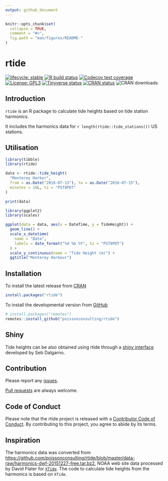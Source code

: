 ```yaml
---
output: github_document
---
```


<!-- README.md is generated from README.Rmd. Please edit that file -->

```r
knitr::opts_chunk$set(
  collapse = TRUE,
  comment = "#>",
  fig.path = "man/figures/README-"
)
```

# rtide

<!-- badges: start -->
[![lifecycle: stable](https://img.shields.io/badge/lifecycle-stable-brightgreen.svg)](https://www.tidyverse.org/lifecycle/#stable)
[![R build status](https://github.com/poissonconsulting/rtide/workflows/R-CMD-check/badge.svg)](https://github.com/poissonconsulting/rtide/actions)
[![Codecov test coverage](https://codecov.io/gh/poissonconsulting/rtide/branch/master/graph/badge.svg)](https://codecov.io/gh/poissonconsulting/rtide?branch=master)
[![License: GPL3](https://img.shields.io/badge/License-GPL3-blue.svg)](https://www.gnu.org/licenses/gpl-3.0.en.html)
[![Tinyverse status](https://tinyverse.netlify.com/badge/rtide)](https://CRAN.R-project.org/package=rtide)
[![CRAN status](https://www.r-pkg.org/badges/version/rtide)](https://cran.r-project.org/package=rtide)
![CRAN downloads](https://cranlogs.r-pkg.org/badges/rtide)
<!-- badges: end -->

## Introduction

`rtide` is an R package to calculate tide heights based on tide station harmonics.

It includes the harmonics data for `r length(rtide::tide_stations())` US stations.

## Utilisation

```r
library(tibble)
library(rtide)

data <- rtide::tide_height(
  "Monterey Harbor",
  from = as.Date("2016-07-13"), to = as.Date("2016-07-15"),
  minutes = 10L, tz = "PST8PDT"
)

print(data)
```

```r
library(ggplot2)
library(scales)
```

```r
ggplot(data = data, aes(x = DateTime, y = TideHeight)) +
  geom_line() +
  scale_x_datetime(
    name = "Date",
    labels = date_format("%d %b %Y", tz = "PST8PDT")
  ) +
  scale_y_continuous(name = "Tide Height (m)") +
  ggtitle("Monterey Harbour")
```

## Installation

To install the latest release from [CRAN](https://cran.r-project.org)
```r
install.packages("rtide")
```

To install the developmental version from [GitHub](https://github.com/poissonconsulting/rtide)
```r
# install.packages("remotes")
remotes::install_github("poissonconsulting/rtide")
```

## Shiny

Tide heights can be also obtained using rtide through a [shiny interface](https://poissonconsulting.shinyapps.io/rtide/) developed by Seb Dalgarno.

## Contribution

Please report any [issues](https://github.com/poissonconsulting/rtide/issues).

[Pull requests](https://github.com/poissonconsulting/rtide/pulls) are always welcome.

## Code of Conduct

Please note that the rtide project is released with a [Contributor Code of Conduct](https://contributor-covenant.org/version/2/0/CODE_OF_CONDUCT.html). 
By contributing to this project, you agree to abide by its terms.

## Inspiration

The harmonics data was converted from <https://github.com/poissonconsulting/rtide/blob/master/data-raw/harmonics-dwf-20151227-free.tar.bz2>, NOAA web site data
processed by David Flater for [`XTide`](http://www.flaterco.com/xtide/).
The code to calculate tide heights from the harmonics is based on `XTide`.

